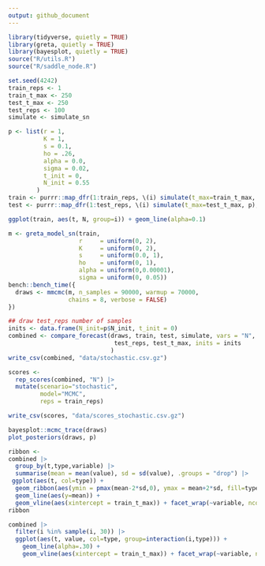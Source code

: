 ```yaml
---
output: github_document
---
```


```r
library(tidyverse, quietly = TRUE)
library(greta, quietly = TRUE)
library(bayesplot, quietly = TRUE)
source("R/utils.R")
source("R/saddle_node.R")
```

```r
set.seed(4242)
train_reps <- 1
train_t_max <- 250
test_t_max <- 250
test_reps <- 100
simulate <- simulate_sn
```

```r
p <- list(r = 1,
          K = 1,
          s = 0.1,
          ho = .26,
          alpha = 0.0,
          sigma = 0.02,
          t_init = 0,
          N_init = 0.55
        )
train <- purrr::map_dfr(1:train_reps, \(i) simulate(t_max=train_t_max, p), .id = "i")
test <- purrr::map_dfr(1:test_reps, \(i) simulate(t_max=test_t_max, p), .id = "i")
```

```r
ggplot(train, aes(t, N, group=i)) + geom_line(alpha=0.1)
```

```r
m <- greta_model_sn(train, 
                    r     = uniform(0, 2),
                    K     = uniform(0, 2),
                    s     = uniform(0.0, 1),
                    ho    = uniform(0, 1),
                    alpha = uniform(0,0.00001),
                    sigma = uniform(0, 0.05))
bench::bench_time({                 
  draws <- mmcmc(m, n_samples = 90000, warmup = 70000,
                 chains = 8, verbose = FALSE)
})
```

```r
## draw test_reps number of samples
inits <- data.frame(N_init=p$N_init, t_init = 0)
combined <- compare_forecast(draws, train, test, simulate, vars = "N",
                              test_reps, test_t_max, inits = inits
                             ) 
write_csv(combined, "data/stochastic.csv.gz")
```

```r
scores <-
  rep_scores(combined, "N") |> 
  mutate(scenario="stochastic", 
         model="MCMC", 
         reps = train_reps) 

write_csv(scores, "data/scores_stochastic.csv.gz")

```



```r
bayesplot::mcmc_trace(draws)
plot_posteriors(draws, p)
```


```r
ribbon <- 
combined |> 
  group_by(t,type,variable) |> 
  summarise(mean = mean(value), sd = sd(value), .groups = "drop") |> 
 ggplot(aes(t, col=type)) + 
  geom_ribbon(aes(ymin = pmax(mean-2*sd,0), ymax = mean+2*sd, fill=type), alpha=0.5) +
  geom_line(aes(y=mean)) +
  geom_vline(aes(xintercept = train_t_max)) + facet_wrap(~variable, ncol=1)
ribbon
```


```r
combined |> 
  filter(i %in% sample(i, 30)) |> 
  ggplot(aes(t, value, col=type, group=interaction(i,type))) + 
    geom_line(alpha=.30) +
    geom_vline(aes(xintercept = train_t_max)) + facet_wrap(~variable, ncol=1)

```





